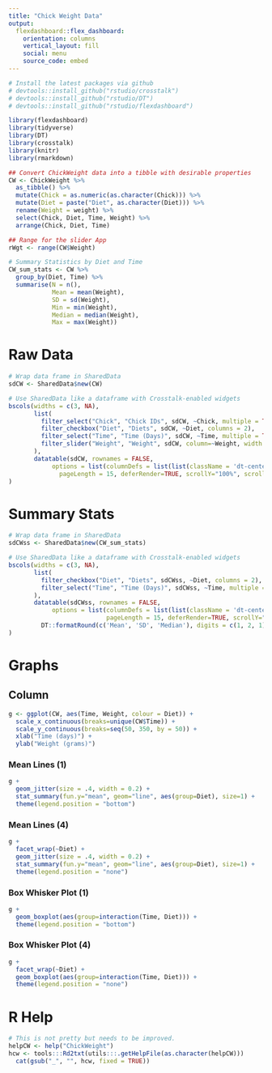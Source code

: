 ```yaml
---
title: "Chick Weight Data"
output: 
  flexdashboard::flex_dashboard:
    orientation: columns
    vertical_layout: fill
    social: menu
    source_code: embed
---
```


```r
# Install the latest packages via github
# devtools::install_github("rstudio/crosstalk")
# devtools::install_github("rstudio/DT")
# devtools::install_github("rstudio/flexdashboard")

library(flexdashboard)
library(tidyverse)
library(DT)
library(crosstalk)
library(knitr)
library(rmarkdown)
```

```r
## Convert ChickWeight data into a tibble with desirable properties
CW <- ChickWeight %>%
  as_tibble() %>%
  mutate(Chick = as.numeric(as.character(Chick))) %>% 
  mutate(Diet = paste("Diet", as.character(Diet))) %>%
  rename(Weight = weight) %>%
  select(Chick, Diet, Time, Weight) %>%
  arrange(Chick, Diet, Time)

## Range for the slider App
rWgt <- range(CW$Weight)

# Summary Statistics by Diet and Time
CW_sum_stats <- CW %>% 
  group_by(Diet, Time) %>%
  summarise(N = n(),
            Mean = mean(Weight),
            SD = sd(Weight),
            Min = min(Weight),
            Median = median(Weight),
            Max = max(Weight))
```

Raw Data
=====================================

```r
# Wrap data frame in SharedData
sdCW <- SharedData$new(CW)

# Use SharedData like a dataframe with Crosstalk-enabled widgets
bscols(widths = c(3, NA),
       list(
         filter_select("Chick", "Chick IDs", sdCW, ~Chick, multiple = TRUE), 
         filter_checkbox("Diet", "Diets", sdCW, ~Diet, columns = 2), 
         filter_select("Time", "Time (Days)", sdCW, ~Time, multiple = TRUE), 
         filter_slider("Weight", "Weight", sdCW, column=~Weight, width = "100%")
       ),
       datatable(sdCW, rownames = FALSE, 
            options = list(columnDefs = list(list(className = 'dt-center', targets = 0:1)), 
              pageLength = 15, deferRender=TRUE, scrollY="100%", scroller=TRUE))
)
```


Summary Stats
=====================================


```r
# Wrap data frame in SharedData
sdCWss <- SharedData$new(CW_sum_stats)

# Use SharedData like a dataframe with Crosstalk-enabled widgets
bscols(widths = c(3, NA),
       list(
         filter_checkbox("Diet", "Diets", sdCWss, ~Diet, columns = 2), 
         filter_select("Time", "Time (Days)", sdCWss, ~Time, multiple = TRUE)
       ),
       datatable(sdCWss, rownames = FALSE, 
            options = list(columnDefs = list(list(className = 'dt-center', targets = 0)), 
                           pageLength = 15, deferRender=TRUE, scrollY="100%", scroller=TRUE)) %>% 
         DT::formatRound(c('Mean', 'SD', 'Median'), digits = c(1, 2, 1))
)


```


   
Graphs
=====================================

Column  {.tabset .tabset-fade}
-------------------------------------

```r
g <- ggplot(CW, aes(Time, Weight, colour = Diet)) +
  scale_x_continuous(breaks=unique(CW$Time)) +
  scale_y_continuous(breaks=seq(50, 350, by = 50)) +
  xlab("Time (days)") + 
  ylab("Weight (grams)") 
```


### Mean Lines (1)

```r
g +
  geom_jitter(size = .4, width = 0.2) +
  stat_summary(fun.y="mean", geom="line", aes(group=Diet), size=1) +
  theme(legend.position = "bottom")
```

### Mean Lines (4)

```r
g +
  facet_wrap(~Diet) +
  geom_jitter(size = .4, width = 0.2) +
  stat_summary(fun.y="mean", geom="line", aes(group=Diet), size=1) +
  theme(legend.position = "none")
```

### Box Whisker Plot (1)

```r
g +
  geom_boxplot(aes(group=interaction(Time, Diet))) +
  theme(legend.position = "bottom")
```

### Box Whisker Plot (4)

```r
g +
  facet_wrap(~Diet) +
  geom_boxplot(aes(group=interaction(Time, Diet))) +
  theme(legend.position = "none")
```

R Help
=====================================

```r
# This is not pretty but needs to be improved.
helpCW <- help("ChickWeight")
hcw <- tools:::Rd2txt(utils:::.getHelpFile(as.character(helpCW))) 
  cat(gsub("_", "", hcw, fixed = TRUE))
```


